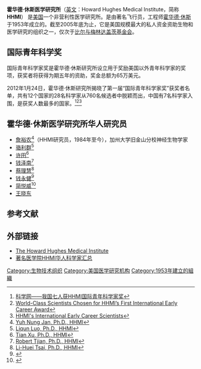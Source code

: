 {{noteTA
|1=zh-hk:侯活; zh-hans:霍华德; zh-tw:霍華德;
|2=zh-hk:曉治; zh-hans:休斯; zh-tw:休斯;
}}
{{Infobox Non-profit
| Non-profit_name = Howard Hughes Medical Institute<br />霍华德·休斯医学研究所
| Non-profit_logo = [[File:Hhmi_logo_small.png|霍华德·休斯医学研究所图标]]
| founded_date = 1953年
| founder = 霍华德·休斯
| location = [[Chevy_Chase|Chevy Chase]]，[[马里兰|马里兰]]，美国
| origins =
| key_people =
| area_served =
| focus = 生物医学研究和科学教育
| method = 提供资金
| revenue =
| endowment = 226亿[[美元|美元]]（2019年）
| num_volunteers =
| owner =
| Non-profit_slogan =
| homepage = [http://www.hhmi.org/ hhmi.org]
| tax_exempt =
| dissolved =
| footnotes =
}}

'''霍华德·休斯医学研究所'''（[[英文|英文]]：Howard Hughes Medical Institute，简称'''HHMI'''） 是[[美国|美国]]一个非营利性医学研究所。是由著名飞行员，工程师[[霍华德·休斯|霍华德·休斯]]于1953年成立的。截至2005年底为止，它是美国规模最大的私人资金资助生物和医学研究的组织之一，仅次于[[比尔与梅林达盖茨基金会|比尔与梅林达盖茨基金会]]。

==国际青年科学奖==

国际青年科学家奖是霍华德·休斯研究所设立用于奖励美国以外青年科学家的奖项，获奖者将获得为期五年的资助，奖金总额为65万美元。

2012年1月24日，霍华德·休斯研究所揭晓了第一届“国际青年科学家奖”获奖者名单，共有12个国家的28名科学家从760名候选者中脱颖而出，中国有7名科学家入围，是获奖人数最多的国家。<ref>[http://news.sciencenet.cn/htmlnews/2012/1/258957.shtm 科学网——我国七人获HHMI国际青年科学家奖]</ref><ref>[http://www.hhmi.org/news/iecs20120124.html World-Class Scientists Chosen for HHMI’s First International Early Career Award]</ref><ref>[http://www.hhmi.org/news/iecs20120124_list.html HHMI's International Early Career Scientists]</ref>

==霍华德·休斯医学研究所华人研究员==
*[[詹裕农|詹裕农]]<ref>[http://www.hhmi.org/research/investigators/janyn_bio.html Yuh Nung Jan, Ph.D., HHMI]</ref>（HHMI研究员，1984年至今），加州大学旧金山分校神经生物学家
*[[骆利群|骆利群]]<ref>[http://www.hhmi.org/research/investigators/luo_bio.html Liqun Luo, Ph.D., HHMI]</ref>
*[[许田|许田]]<ref>[http://www.hhmi.org/research/investigators/xu_bio.html Tian Xu, Ph.D., HHMI]</ref>
*[[钱泽南|钱泽南]]<ref>[http://www.hhmi.org/research/investigators/tjian_bio.html Robert Tjian, Ph.D., HHMI]</ref>
*[[蔡理慧|蔡理慧]]<ref>[http://www.hhmi.org/research/investigators/tsai_bio.html Li-Huei Tsai, Ph.D., HHMI]</ref>
*[[钱永健|钱永健]]<ref>{{Cite web |url=http://www.hhmi.org/research/investigators/tsien_bio.html |title=Roger Y. Tsien, Ph.D., HHMI |accessdate=2012-10-02 |archive-date=2013-06-18 |archive-url=https://web.archive.org/web/20130618153015/http://www.hhmi.org/research/investigators/tsien_bio.html |dead-url=no }}</ref>
*[[简悦威|简悦威]]<ref>{{Cite web |url=http://www.hhmi.org/research/investigators/kan_bio.html |title=Yuet Wai Kan, M.D., D.Sc., HHMI |access-date=2012-10-19 |archive-url=https://web.archive.org/web/20120204222511/http://www.hhmi.org/research/investigators/kan_bio.html |archive-date=2012-02-04 |dead-url=yes }}</ref>
*[[王晓东_(科学家)|王晓东]]

== 参考文献 ==
{{Reflist|30em}}

==外部链接==
*[https://web.archive.org/web/20121010052824/http://www.hhmi.org/index.html The Howard Hughes Medical Institute]
*[http://www.ebiotrade.com/newsf/2006-7/200672192820.htm 著名医学院HHMI华人科学家汇总]
{{Authority control}}
[[Category:生物技术组织|Category:生物技术组织]]
[[Category:美国医学研究机构|Category:美国医学研究机构]]
[[Category:1953年建立的組織|Category:1953年建立的組織]]